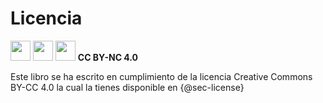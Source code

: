 # Licencia  {.unnumbered .unlisted}


![](img/cc.png){width=32} ![](img/persona.png){width=32} ![](img/no_euro.png){width=32} **CC BY-NC 4.0**

Este libro se ha escrito en cumplimiento de la licencia Creative Commons BY-CC 4.0 la cual la tienes 
disponible en {@sec-license}

